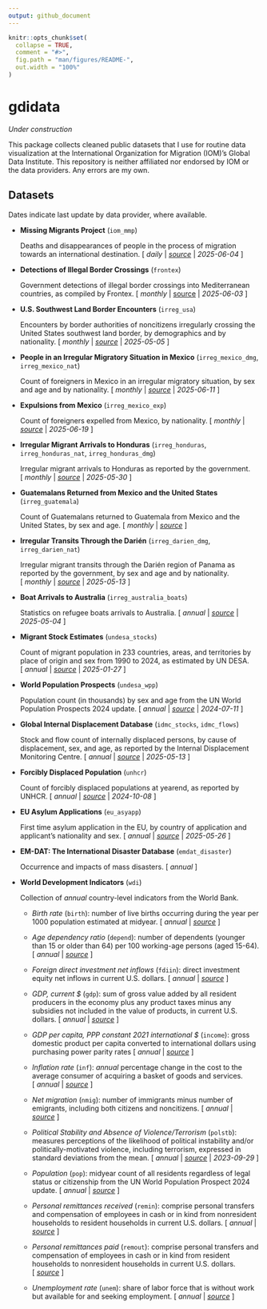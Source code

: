 ```yaml
---
output: github_document
---
```


```r
knitr::opts_chunk$set(
  collapse = TRUE,
  comment = "#>",
  fig.path = "man/figures/README-",
  out.width = "100%"
)
```

# gdidata

<!-- badges: start -->
<!-- badges: end -->

*Under construction*

This package collects cleaned public datasets that I use for routine data visualization at the International Organization for Migration (IOM)'s Global Data Institute. This repository is neither affiliated nor endorsed by IOM or the data providers. Any errors are my own.

## Datasets

Dates indicate last update by data provider, where available.

- **Missing Migrants Project** (`iom_mmp`)
  
  Deaths and disappearances of people in the process of migration towards an international destination. [&nbsp;*daily* | *[source](https://missingmigrants.iom.int/downloads)* | *2025-06-04*&nbsp;]
  
- **Detections of Illegal Border Crossings** (`frontex`)
  
  Government detections of illegal border crossings into Mediterranean countries, as compiled by Frontex. [&nbsp;*monthly* | [source](https://www.frontex.europa.eu/what-we-do/monitoring-and-risk-analysis/migratory-map/) | *2025-06-03*&nbsp;]
  
- **U.S. Southwest Land Border Encounters** (`irreg_usa`)
  
  Encounters by border authorities of noncitizens irregularly crossing the United States southwest land border, by demographics and by nationality. [&nbsp;*monthly* | *[source](https://www.cbp.gov/document/stats/nationwide-encounters)* | *2025-05-05*&nbsp;]
  
- **People in an Irregular Migratory Situation in Mexico** (`irreg_mexico_dmg`, `irreg_mexico_nat`)
  
  Count of foreigners in Mexico in an irregular migratory situation, by sex and age and by nationality. [&nbsp;*monthly* | *[source](https://portales.segob.gob.mx/es/PoliticaMigratoria/Boletines_Estadisticos)* | *2025-06-11*&nbsp;]
  
- **Expulsions from Mexico** (`irreg_mexico_exp`)
  
  Count of foreigners expelled from Mexico, by nationality. [&nbsp;*monthly* | *[source](https://portales.segob.gob.mx/es/PoliticaMigratoria/Boletines_Estadisticos)* | *2025-06-19*&nbsp;]
  
- **Irregular Migrant Arrivals to Honduras** (`irreg_honduras`, `irreg_honduras_nat`, `irreg_honduras_dmg`)
  
  Irregular migrant arrivals to Honduras as reported by the government. [&nbsp;*monthly* | *[source](https://app.powerbi.com/view?r=eyJrIjoiODNhMGY4MGUtM2NkMy00YTIzLTlmZTAtNmQxZmJiZDhiZjc1IiwidCI6ImUxMWQ5NjIwLTRkM2UtNDEwYi05MTUyLWZkMWNmNmNmNzI5YSJ9)* | *2025-05-30*&nbsp;]
  
- **Guatemalans Returned from Mexico and the United States** (`irreg_guatemala`)
  
  Count of Guatemalans returned to Guatemala from Mexico and the United States, by sex and age. [&nbsp;*monthly* | *[source](https://igm.gob.gt/informes-estadisticos)*&nbsp;]

- **Irregular Transits Through the Darién** (`irreg_darien_dmg`, `irreg_darien_nat`)
  
  Irregular migrant transits through the Darién region of Panama as reported by the government, by sex and age and by nationality. [&nbsp;*monthly* | *[source](https://www.migracion.gob.pa/estadisticas/)* | *2025-05-13*&nbsp;]

- **Boat Arrivals to Australia** (`irreg_australia_boats`)
  
  Statistics on refugee boats arrivals to Australia. [&nbsp;*annual* | *[source](https://www.refugeecouncil.org.au/asylum-boats-statistics/)* | *2025-05-04*&nbsp;]

- **Migrant Stock Estimates** (`undesa_stocks`)

  Count of migrant population in 233 countries, areas, and territories by place of origin and sex from 1990 to 2024, as estimated by UN DESA. [&nbsp;*annual* | *[source](https://www.un.org/development/desa/pd/content/international-migrant-stock)* | *2025-01-27*&nbsp;]

- **World Population Prospects** (`undesa_wpp`)

  Population count (in thousands) by sex and age from the UN World Population Prospects 2024 update. [&nbsp;*annual* | *[source](https://population.un.org/wpp/downloads?folder=Standard%20Projections&group=CSV%20format)* | *2024-07-11*&nbsp;]
  
- **Global Internal Displacement Database** (`idmc_stocks`, `idmc_flows`)
  
  Stock and flow count of internally displaced persons, by cause of displacement, sex, and age, as reported by the Internal Displacement Monitoring Centre. [&nbsp;*annual* | *[source](https://www.internal-displacement.org/database/displacement-data)* | *2025-05-13*&nbsp;]
  
- **Forcibly Displaced Population** (`unhcr`)
  
  Count of forcibly displaced populations at yearend, as reported by UNHCR. [&nbsp;*annual* | *[source](https://www.unhcr.org/refugee-statistics/download/?url=tzZ1du)* | *2024-10-08*&nbsp;]
  
- **EU Asylum Applications** (`eu_asyapp`)
  
  First time asylum application in the EU, by country of application and applicant's nationality and sex. [&nbsp;*annual* | *[source](https://ec.europa.eu/eurostat/databrowser/view/tps00191/default/table?lang=en&category=t_migr.t_migr_asy)* | *2025-05-26*&nbsp;]
  
- **EM-DAT: The International Disaster Database** (`emdat_disaster`)
  
  Occurrence and impacts of mass disasters. [&nbsp;*annual*&nbsp;]
  
- **World Development Indicators** (`wdi`)
  
  Collection of *annual* country-level indicators from the World Bank.
  
  - *Birth rate* (`birth`): number of live births occurring during the year per 1000 population estimated at midyear. [&nbsp;*annual* | *[source](https://data.worldbank.org/indicator/SP.DYN.CBRT.IN)*&nbsp;]

  - *Age dependency ratio* (`depend`): number of dependents (younger than 15 or older than 64) per 100 working-age persons (aged 15-64). [&nbsp;*annual* | *[source](https://data.worldbank.org/indicator/SP.POP.DPND)*&nbsp;]

  - *Foreign direct investment net inflows* (`fdiin`): direct investment equity net inflows in current U.S. dollars. [&nbsp;*annual* | *[source](https://data.worldbank.org/indicator/BX.KLT.DINV.CD.WD)*&nbsp;]

  - *GDP, current $* (`gdp`): sum of gross value added by all resident producers in the economy plus any product taxes minus any subsidies not included in the value of products, in current U.S. dollars. [&nbsp;*annual* | *[source](https://data.worldbank.org/indicator/NY.GDP.MKTP.CD)*&nbsp;]

  - *GDP per capita, PPP constant 2021 international $* (`income`): gross domestic product per capita converted to international dollars using purchasing power parity rates [&nbsp;*annual* | *[source](https://data.worldbank.org/indicator/NY.GDP.PCAP.PP.KD)*&nbsp;]

  - *Inflation rate* (`inf`): *annual* percentage change in the cost to the average consumer of acquiring a basket of goods and services. [&nbsp;*annual* | *[source](https://data.worldbank.org/indicator/FP.CPI.TOTL.ZG)*&nbsp;]

  - *Net migration* (`nmig`): number of immigrants minus number of emigrants, including both citizens and noncitizens. [&nbsp;*annual* | *[source](https://data.worldbank.org/indicator/SM.POP.NETM)*&nbsp;]

  - *Political Stability and Absence of Violence/Terrorism* (`polstb`): measures perceptions of the likelihood of political instability and/or politically-motivated violence, including terrorism, expressed in standard deviations from the mean. [&nbsp;*annual* | *[source](https://www.worldbank.org/en/publication/worldwide-governance-indicators)* | *2023-09-29*&nbsp;]

  - *Population* (`pop`): midyear count of all residents regardless of legal status or citizenship from the UN World Population Prospect 2024 update. [&nbsp;*annual* | *[source](https://www.un.org/development/desa/pd/content/international-migrant-stock)*&nbsp;]

  - *Personal remittances received* (`remin`): comprise personal transfers and compensation of employees in cash or in kind from nonresident households to resident households in current U.S. dollars. [&nbsp;*annual* | *[source](https://data.worldbank.org/indicator/BX.TRF.PWKR.CD.DT)*&nbsp;]

  - *Personal remittances paid* (`remout`): comprise personal transfers and compensation of employees in cash or in kind from resident households to nonresident households in current U.S. dollars. [&nbsp;*[source](https://data.worldbank.org/indicator/BM.TRF.PWKR.CD.DT)*&nbsp;]

  - *Unemployment rate* (`unem`): share of labor force that is without work but available for and seeking employment. [&nbsp;*annual* | *[source](https://data.worldbank.org/indicator/SL.UEM.TOTL.ZS)*&nbsp;]

